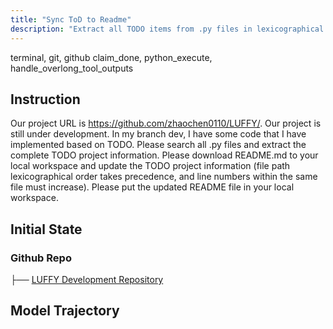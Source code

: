 ```yaml
---
title: "Sync ToD to Readme"
description: "Extract all TODO items from .py files in lexicographical file order, update them into README.md."
---
```


<Columns cols={2}>
  <Card title="MCP Server" icon="cloud">
    terminal, git, github
  </Card>
  <Card title="Local Tool" icon="terminal">
    claim_done, python_execute, handle_overlong_tool_outputs
  </Card>
</Columns>

## Instruction

Our project URL is https://github.com/zhaochen0110/LUFFY/. Our project is still under development. In my branch dev, I have some code that I have implemented based on TODO. Please search all .py files and extract the complete TODO project information. Please download README.md to your local workspace and update the TODO project information (file path lexicographical order takes precedence, and line numbers within the same file must increase). Please put the updated README file in your local workspace.

## Initial State

### Github Repo

<div className="file-tree">
├── <a href="https://github.com/zhaochen0110/LUFFY/">LUFFY Development Repository</a>
</div>

## Model Trajectory

